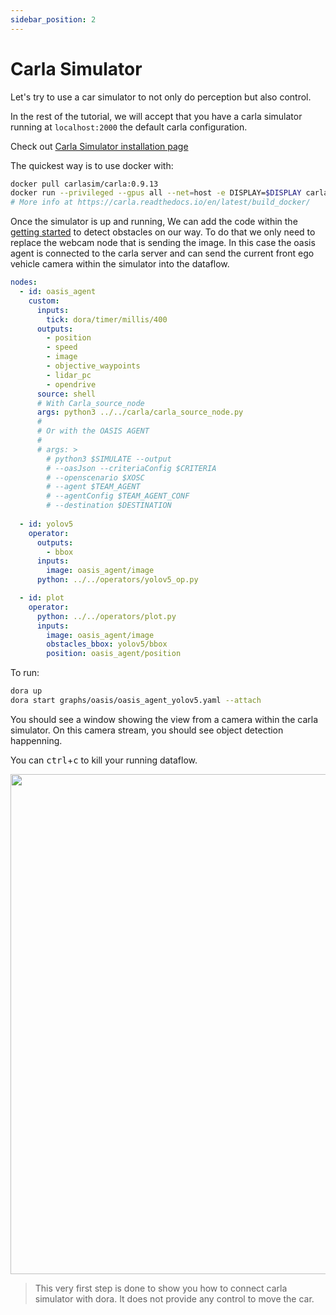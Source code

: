 ```yaml
---
sidebar_position: 2
---
```


# Carla Simulator

Let's try to use a car simulator to not only do perception but also control.

In the rest of the tutorial, we will accept that you have a carla simulator running at `localhost:2000` the default carla configuration.

Check out [Carla Simulator installation page](https://carla.readthedocs.io/en/latest/start_quickstart/)

The quickest way is to use docker with:
```bash
docker pull carlasim/carla:0.9.13
docker run --privileged --gpus all --net=host -e DISPLAY=$DISPLAY carlasim/carla:0.9.13 /bin/bash ./CarlaUE4.sh -carla-server -world-port=2000 -RenderOffScreen
# More info at https://carla.readthedocs.io/en/latest/build_docker/
```


Once the simulator is up and running, We can add the code within the [getting started](/docs/guides/getting-started/first-dataflow) to detect obstacles on our way.
To do that we only need to replace the webcam node that is sending the image. In this case the oasis agent is connected to the carla server and can send the current front ego vehicle camera within the simulator into the dataflow.

```yaml
nodes:
  - id: oasis_agent
    custom:
      inputs:
        tick: dora/timer/millis/400
      outputs:
        - position
        - speed
        - image
        - objective_waypoints
        - lidar_pc
        - opendrive
      source: shell
      # With Carla_source_node
      args: python3 ../../carla/carla_source_node.py
      #
      # Or with the OASIS AGENT
      #
      # args: >
        # python3 $SIMULATE --output 
        # --oasJson --criteriaConfig $CRITERIA
        # --openscenario $XOSC
        # --agent $TEAM_AGENT
        # --agentConfig $TEAM_AGENT_CONF
        # --destination $DESTINATION
  
  - id: yolov5
    operator: 
      outputs:
        - bbox
      inputs:
        image: oasis_agent/image
      python: ../../operators/yolov5_op.py

  - id: plot
    operator:
      python: ../../operators/plot.py
      inputs:
        image: oasis_agent/image
        obstacles_bbox: yolov5/bbox
        position: oasis_agent/position
```

To run:

```bash
dora up
dora start graphs/oasis/oasis_agent_yolov5.yaml --attach
```

You should see a window showing the view from a camera within the carla simulator. On this camera stream, you should see object detection happenning.

You can <kbd>ctrl</kbd>+<kbd>c</kbd> to kill your running 
dataflow.


<p align="center">
    <img src="/img/yolov5.png" width="800"/>
</p>


> This very first step is done to show you how to connect carla simulator with dora. It does not provide any control to move the car.

